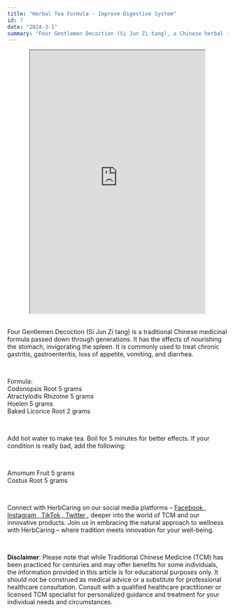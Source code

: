 ```yaml
---
title: "Herbal Tea Formula - Improve Digestive System"
id: 7
date: "2024-3-1"
summary: "Four Gentlemen Decoction (Si Jun Zi tang), a Chinese herbal formula to improve the digestive system..."
---
```


<center>
  <iframe
    width="400"
    height="600"
    src="https://www.youtube.com/embed/W8OtGpQQHRU"
  ></iframe>
</center>
<br />
<p>
  Four Gentlemen Decoction (Si Jun Zi tang) is a traditional Chinese medicinal
  formula passed down through generations. It has the effects of nourishing the
  stomach, invigorating the spleen. It is commonly used to treat chronic
  gastritis, gastroenteritis, loss of appetite, vomiting, and diarrhea.
</p>
<br />
<p>
  Formula:
  <br />
  Codonopsis Root 5 grams
  <br />
  Atractylodis Rhizome 5 grams
  <br />
  Hoelen 5 grams
  <br />
  Baked Licorice Root 2 grams
</p>
<br />
<p>
  Add hot water to make tea. Boil for 5 minutes for better effects. If your
  condition is really bad, add the following:
</p>
<br />
<p>
  Amomum Fruit 5 grams
  <br />
  Costus Root 5 grams
</p>
<br />
<p>
  Connect with HerbCaring on our social media platforms –
  <a href="https://www.facebook.com/herbcaring" target="_blank">
    <u>Facebook</u>
  </a>
  ,<a href="https://www.instagram.com/herbcaring/" target="_blank">
    <u>Instagram</u>
  </a>,<a href="https://www.tiktok.com/@herbcaring" target="_blank">
    <u>TikTok</u>
  </a>,<a href="https://twitter.com/HerbCaring" target="_blank">
    <u>Twitter</u>
  </a>, deeper into the world of TCM and our innovative products. Join us in embracing
  the natural approach to wellness with HerbCaring – where tradition meets innovation
  for your well-being.
</p>
<br />
<p>
  <b>Disclaimer</b>: Please note that while Traditional Chinese Medicine (TCM)
  has been practiced for centuries and may offer benefits for some individuals,
  the information provided in this article is for educational purposes only. It
  should not be construed as medical advice or a substitute for professional
  healthcare consultation. Consult with a qualified healthcare practitioner or
  licensed TCM specialist for personalized guidance and treatment for your
  individual needs and circumstances.
</p>
